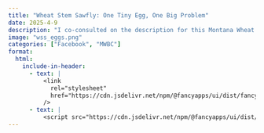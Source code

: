 ```yaml
---
title: "Wheat Stem Sawfly: One Tiny Egg, One Big Problem"
date: 2025-4-9
description: "I co-consulted on the description for this Montana Wheat and Barley Committee post about wheat stem sawfly eggs."
image: "wss_eggs.png"
categories: ["Facebook", "MWBC"]
format:
  html:
    include-in-header: 
      - text: |
          <link
            rel="stylesheet"
            href="https://cdn.jsdelivr.net/npm/@fancyapps/ui/dist/fancybox.css"
          />
      - text: |
          <script src="https://cdn.jsdelivr.net/npm/@fancyapps/ui/dist/fancybox.umd.js"></script>
---
```


<div id="fb-root"></div>
<script async defer crossorigin="anonymous" 
  src="https://connect.facebook.net/en_US/sdk.js#xfbml=1&version=v19.0"></script>

<div class="fb-post" 
     data-href="https://www.facebook.com/MTwheatbarley/posts/pfbid0G6zgWU6Zw1Bo7o3vDoQCZxZdvU9A6vJuuHtU55CbBkVNcJdQZBPDeupHjn74srcxl?rdid=5RUeh3grBg6AwnEO" 
     data-width="500"></div> 